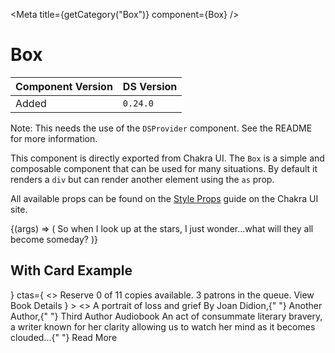

<Meta title={getCategory("Box")} component={Box} />

# Box

| Component Version | DS Version |
| ----------------- | ---------- |
| Added             | `0.24.0`   |

Note: This needs the use of the `DSProvider` component. See the README for more information.

This component is directly exported from Chakra UI. The `Box` is a simple and
composable component that can be used for many situations. By default it renders
a `div` but can render another element using the `as` prop.

All available props can be found on the [Style Props](https://chakra-ui.com/docs/features/style-props)
guide on the Chakra UI site.

<Canvas>
  <Story
    name="Box"
    args={{
      p: "5",
      bg: "tomato",
      color: "white",
    }}
  >
    {(args) => (
      <Box {...args}>
        So when I look up at the stars, I just wonder...what will they all
        become someday?
      </Box>
    )}
  </Story>
</Canvas>

## With Card Example

<Canvas>
  <Box borderWidth="2px" padding="6" borderRadius="lg" overflow="hidden">
    <Card
      className="example-card"
      image={<Image src="https://placeimg.com/300/400/arch" alt="" />}
      ctas={
        <>
          <Link type={LinkTypes.Button} href="blah">
            Reserve
          </Link>
          <Box className="italicized ui-gray-dark">
            0 of 11 copies available. 3 patrons in the queue.
          </Box>
          <Link href="#url" type={LinkTypes.Forwards}>
            View Book Details
          </Link>
        </>
      }
    >
      <>
        <Heading
          level={2}
          id="heading1"
          text={"The Year of Magical Thinking"}
        />
        <Box className="book__callout">A portrait of loss and grief</Box>
        <Box>
          By <Link href="#joan-didion">Joan Didion</Link>,{" "}
          <Link href="#another-author">Another Author</Link>,{" "}
          <Link href="#third-author">Third Author</Link>
        </Box>
        <Box className="book__filetype">
          <Icon
            name={IconNames.headset}
            decorative={true}
            modifiers={["left", "small"]}
            iconRotation={IconRotationTypes.rotate0}
          ></Icon>
          Audiobook
        </Box>
        <Box className="book__description">
          An act of consummate literary bravery, a writer known for her clarity
          allowing us to watch her mind as it becomes clouded...{" "}
          <Link href="#">Read More</Link>
        </Box>
      </>
    </Card>
  </Box>
</Canvas>
